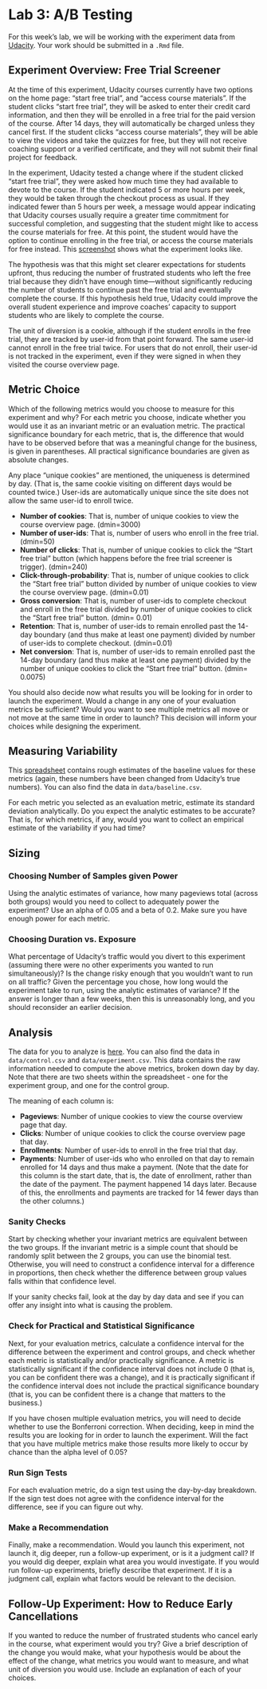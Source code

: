 # Lab 3: A/B Testing

For this week's lab, we will be working with the experiment data from [Udacity](https://docs.google.com/document/u/1/d/1aCquhIqsUApgsxQ8-SQBAigFDcfWVVohLEXcV6jWbdI/pub?embedded=True). Your work should be submitted in a `.Rmd` file.  


## Experiment Overview: Free Trial Screener

At the time of this experiment, Udacity courses currently have two options on the home page: "start free trial", and "access course materials". If the student clicks "start free trial", they will be asked to enter their credit card information, and then they will be enrolled in a free trial for the paid version of the course. After 14 days, they will automatically be charged unless they cancel first. If the student clicks "access course materials", they will be able to view the videos and take the quizzes for free, but they will not receive coaching support or a verified certificate, and they will not submit their final project for feedback.  

In the experiment, Udacity tested a change where if the student clicked "start free trial", they were asked how much time they had available to devote to the course. If the student indicated 5 or more hours per week, they would be taken through the checkout process as usual. If they indicated fewer than 5 hours per week, a message would appear indicating that Udacity courses usually require a greater time commitment for successful completion, and suggesting that the student might like to access the course materials for free. At this point, the student would have the option to continue enrolling in the free trial, or access the course materials for free instead. This [screenshot](https://www.google.com/url?q=https://drive.google.com/a/knowlabs.com/file/d/0ByAfiG8HpNUMakVrS0s4cGN2TjQ/view?usp%3Dsharing&sa=D&ust=1478517309226000&usg=AFQjCNEcHi_WlInzGe_aGdAbrT3Vz0MUBw) shows what the experiment looks like.  

The hypothesis was that this might set clearer expectations for students upfront, thus reducing the number of frustrated students who left the free trial because they didn't have enough time—without significantly reducing the number of students to continue past the free trial and eventually complete the course. If this hypothesis held true, Udacity could improve the overall student experience and improve coaches' capacity to support students who are likely to complete the course.  

The unit of diversion is a cookie, although if the student enrolls in the free trial, they are tracked by user-id from that point forward. The same user-id cannot enroll in the free trial twice. For users that do not enroll, their user-id is not tracked in the experiment, even if they were signed in when they visited the course overview page.

## Metric Choice

Which of the following metrics would you choose to measure for this experiment and why? For each metric you choose, indicate whether you would use it as an invariant metric or an evaluation metric. The practical significance boundary for each metric, that is, the difference that would have to be observed before that was a meaningful change for the business, is given in parentheses. All practical significance boundaries are given as absolute changes.  

Any place "unique cookies" are mentioned, the uniqueness is determined by day. (That is, the same cookie visiting on different days would be counted twice.) User-ids are automatically unique since the site does not allow the same user-id to enroll twice.  

* **Number of cookies**: That is, number of unique cookies to view the course overview page. (dmin=3000)
* **Number of user-ids**: That is, number of users who enroll in the free trial. (dmin=50)
* **Number of clicks**: That is, number of unique cookies to click the "Start free trial" button (which happens before the free trial screener is trigger). (dmin=240)
* **Click-through-probability**: That is, number of unique cookies to click the "Start free trial" button divided by number of unique cookies to view the course overview page. (dmin=0.01)
* **Gross conversion**: That is, number of user-ids to complete checkout and enroll in the free trial divided by number of unique cookies to click the "Start free trial" button. (dmin= 0.01)
* **Retention**: That is, number of user-ids to remain enrolled past the 14-day boundary (and thus make at least one payment) divided by number of user-ids to complete checkout. (dmin=0.01)
* **Net conversion**: That is, number of user-ids to remain enrolled past the 14-day boundary (and thus make at least one payment) divided by the number of unique cookies to click the "Start free trial" button. (dmin= 0.0075)  

You should also decide now what results you will be looking for in order to launch the experiment. Would a change in any one of your evaluation metrics be sufficient? Would you want to see multiple metrics all move or not move at the same time in order to launch? This decision will inform your choices while designing the experiment.

## Measuring Variability

This [spreadsheet](https://www.google.com/url?q=https://docs.google.com/a/knowlabs.com/spreadsheets/d/1MYNUtC47Pg8hdoCjOXaHqF-thheGpUshrFA21BAJnNc/edit%23gid%3D0&sa=D&ust=1478517309235000&usg=AFQjCNHWfdoG5Ipe-viI3gvf3y336r_6UA) contains rough estimates of the baseline values for these metrics (again, these numbers have been changed from Udacity's true numbers). You can also find the data in `data/baseline.csv`.  

For each metric you selected as an evaluation metric, estimate its standard deviation analytically. Do you expect the analytic estimates to be accurate? That is, for which metrics, if any, would you want to collect an empirical estimate of the variability if you had time?

## Sizing

### Choosing Number of Samples given Power

Using the analytic estimates of variance, how many pageviews total (across both groups) would you need to collect to adequately power the experiment? Use an alpha of 0.05 and a beta of 0.2. Make sure you have enough power for each metric.

### Choosing Duration vs. Exposure

What percentage of Udacity's traffic would you divert to this experiment (assuming there were no other experiments you wanted to run simultaneously)? Is the change risky enough that you wouldn't want to run on all traffic?
Given the percentage you chose, how long would the experiment take to run, using the analytic estimates of variance? If the answer is longer than a few weeks, then this is unreasonably long, and you should reconsider an earlier decision.

## Analysis

The data for you to analyze is [here](https://www.google.com/url?q=https://docs.google.com/a/knowlabs.com/spreadsheets/d/1Mu5u9GrybDdska-ljPXyBjTpdZIUev_6i7t4LRDfXM8/edit%23gid%3D0&sa=D&ust=1478517309240000&usg=AFQjCNF6LKhHJhOrG5fPzsOoMEFvm6Dp6g). You can also find the data in `data/control.csv` and `data/experiment.csv`. This data contains the raw information needed to compute the above metrics, broken down day by day. Note that there are two sheets within the spreadsheet - one for the experiment group, and one for the control group.  

The meaning of each column is:  

* **Pageviews**: Number of unique cookies to view the course overview page that day.
* **Clicks**: Number of unique cookies to click the course overview page that day.
* **Enrollments**: Number of user-ids to enroll in the free trial that day.
* **Payments**: Number of user-ids who who enrolled on that day to remain enrolled for 14 days and thus make a payment. (Note that the date for this column is the start date, that is, the date of enrollment, rather than the date of the payment. The payment happened 14 days later. Because of this, the enrollments and payments are tracked for 14 fewer days than the other columns.)

### Sanity Checks

Start by checking whether your invariant metrics are equivalent between the two groups. If the invariant metric is a simple count that should be randomly split between the 2 groups, you can use the binomial test. Otherwise, you will need to construct a confidence interval for a difference in proportions, then check whether the difference between group values falls within that confidence level.  

If your sanity checks fail, look at the day by day data and see if you can offer any insight into what is causing the problem.  

### Check for Practical and Statistical Significance

Next, for your evaluation metrics, calculate a confidence interval for the difference between the experiment and control groups, and check whether each metric is statistically and/or practically significance. A metric is statistically significant if the confidence interval does not include 0 (that is, you can be confident there was a change), and it is practically significant if the confidence interval does not include the practical significance boundary (that is, you can be confident there is a change that matters to the business.)  

If you have chosen multiple evaluation metrics, you will need to decide whether to use the Bonferroni correction. When deciding, keep in mind the results you are looking for in order to launch the experiment. Will the fact that you have multiple metrics make those results more likely to occur by chance than the alpha level of 0.05?

### Run Sign Tests

For each evaluation metric, do a sign test using the day-by-day breakdown. If the sign test does not agree with the confidence interval for the difference, see if you can figure out why.

### Make a Recommendation

Finally, make a recommendation. Would you launch this experiment, not launch it, dig deeper, run a follow-up experiment, or is it a judgment call? If you would dig deeper, explain what area you would investigate. If you would run follow-up experiments, briefIy describe that experiment. If it is a judgment call, explain what factors would be relevant to the decision.

## Follow-Up Experiment: How to Reduce Early Cancellations

If you wanted to reduce the number of frustrated students who cancel early in the course, what experiment would you try? Give a brief description of the change you would make, what your hypothesis would be about the effect of the change, what metrics you would want to measure, and what unit of diversion you would use. Include an explanation of each of your choices.

